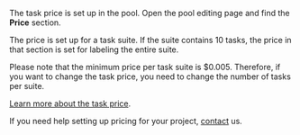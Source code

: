 <Cut title="Where can I set or change the task price?">

The task price is set up in the pool. Open the pool editing page and find the **Price** section.

The price is set up for a task suite. If the suite contains 10 tasks, the price in that section is set for labeling the entire suite.

Please note that the minimum price per task suite is $0.005. Therefore, if you want to change the task price, you need to change the number of tasks per suite.

[Learn more about the task price](https://toloka.ai/en/docs/guide/concepts/dynamic-pricing).

If you need help setting up pricing for your project, [contact](https://toloka.ai/en/docs/guide/troubleshooting/support) us.

</Cut>